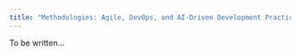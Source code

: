 ```yaml
---
title: "Methodologies: Agile, DevOps, and AI-Driven Development Practices"
---
```


To be written...
